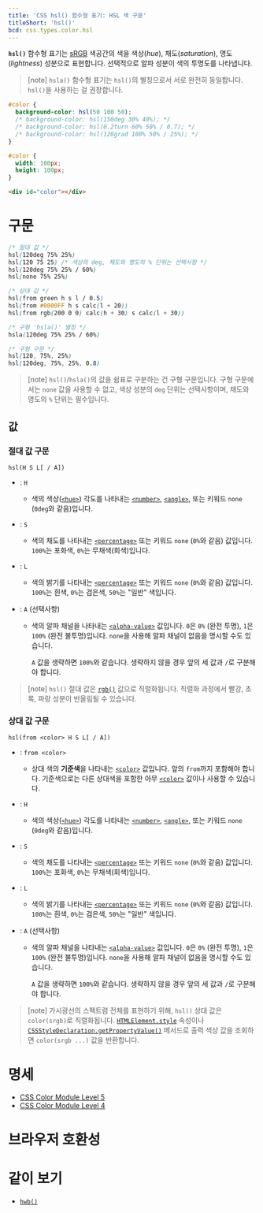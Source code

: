 ```yaml
---
title: 'CSS hsl() 함수형 표기: HSL 색 구문'
titleShort: 'hsl()'
bcd: css.types.color.hsl
---
```


**`hsl()`** 함수형 표기는 [sRGB](https://ko.wikipedia.org/wiki/SRGB) 색공간의 색을 색상(_hue_), 채도(_saturation_), 명도(_lightness_) 성분으로 표현합니다. 선택적으로 알파 성분이 색의 투명도를 나타냅니다.

> [note] `hsla()` 함수형 표기는 `hsl()`의 별칭으로서 서로 완전히 동일합니다. `hsl()`을 사용하는 걸 권장합니다.

```css hidden name=demo
#color {
  background-color: hsl(50 100 50);
  /* background-color: hsl(150deg 30% 40%); */
  /* background-color: hsl(0.2turn 60% 50% / 0.7); */
  /* background-color: hsl(120grad 100% 50% / 25%); */
}
```

```css hidden editable=false name=demo filename=style
#color {
  width: 100px;
  height: 100px;
}
```

```html hidden editable=false name=demo
<div id="color"></div>
```

<LiveExample height={140} lang="css" name="demo" />

# 구문

```css
/* 절대 값 */
hsl(120deg 75% 25%)
hsl(120 75 25) /* 색상의 deg, 채도와 명도의 % 단위는 선택사항 */
hsl(120deg 75% 25% / 60%)
hsl(none 75% 25%)

/* 상대 값 */
hsl(from green h s l / 0.5)
hsl(from #0000FF h s calc(l + 20))
hsl(from rgb(200 0 0) calc(h + 30) s calc(l + 30))

/* 구형 'hsla()' 별칭 */
hsla(120deg 75% 25% / 60%)

/* 구형 구문 */
hsl(120, 75%, 25%)
hsl(120deg, 75%, 25%, 0.8)
```

> [note] `hsl()`/`hsla()`의 값을 쉼표로 구분하는 건 구형 구문입니다. 구형 구문에서는 `none` 값을 사용할 수 없고, 색상 성분의 `deg` 단위는 선택사항이며, 채도와 명도의 `%` 단위는 필수입니다.

## 값

### 절대 값 구문

```
hsl(H S L[ / A])
```

- : `H`
  - 색의 색상([`<hue>`]) 각도를 나타내는 [`<number>`], [`<angle>`], 또는 키워드 `none` (`0deg`와 같음)입니다.
- : `S`
  - 색의 채도를 나타내는 [`<percentage>`] 또는 키워드 `none` (`0%`와 같음) 값입니다. `100%`는 포화색, `0%`는 무채색(회색)입니다.
- : `L`
  - 색의 밝기를 나타내는 [`<percentage>`] 또는 키워드 `none` (`0%`와 같음) 값입니다. `100%`는 흰색, `0%`는 검은색, `50%`는 "일반" 색입니다.
- : `A` (선택사항)

  - 색의 알파 채널을 나타내는 [`<alpha-value>`] 값입니다. `0`은 `0%` (완전 투명), `1`은 `100%` (완전 불투명)입니다. `none`을 사용해 알파 채널이 없음을 명시할 수도 있습니다.

    `A` 값을 생략하면 `100%`와 같습니다. 생략하지 않을 경우 앞의 세 값과 `/`로 구분해야 합니다.

> [note] `hsl()` 절대 값은 [`rgb()`] 값으로 직렬화됩니다. 직렬화 과정에서 빨강, 초록, 파랑 성분이 반올림될 수 있습니다.

### 상대 값 구문

```
hsl(from <color> H S L[ / A])
```

- : `from <color>`
  - 상대 색의 **기준색**을 나타내는 [`<color>`] 값입니다. 앞의 `from`까지 포함해야 합니다. 기준색으로는 다른 상대색을 포함한 아무 [`<color>`] 값이나 사용할 수 있습니다.
- : `H`
  - 색의 색상([`<hue>`]) 각도를 나타내는 [`<number>`], [`<angle>`], 또는 키워드 `none` (`0deg`와 같음)입니다.
- : `S`
  - 색의 채도를 나타내는 [`<percentage>`] 또는 키워드 `none` (`0%`와 같음) 값입니다. `100%`는 포화색, `0%`는 무채색(회색)입니다.
- : `L`
  - 색의 밝기를 나타내는 [`<percentage>`] 또는 키워드 `none` (`0%`와 같음) 값입니다. `100%`는 흰색, `0%`는 검은색, `50%`는 "일반" 색입니다.
- : `A` (선택사항)

  - 색의 알파 채널을 나타내는 [`<alpha-value>`] 값입니다. `0`은 `0%` (완전 투명), `1`은 `100%` (완전 불투명)입니다. `none`을 사용해 알파 채널이 없음을 명시할 수도 있습니다.

    `A` 값을 생략하면 `100%`와 같습니다. 생략하지 않을 경우 앞의 세 값과 `/`로 구분해야 합니다.

> [note] 가시광선의 스펙트럼 전체를 표현하기 위해, `hsl()` 상대 값은 `color(srgb)`로 직렬화됩니다. [`HTMLElement.style`] 속성이나 [`CSSStyleDeclaration.getPropertyValue()`] 메서드로 출력 색상 값을 조회하면 `color(srgb ...)` 값을 반환합니다.

# 명세

- [CSS Color Module Level 5](https://drafts.csswg.org/css-color-5/#relative-HSL)
- [CSS Color Module Level 4](https://drafts.csswg.org/css-color/#the-hsl-notation)

# 브라우저 호환성

<BrowserCompat data={props.bcd} />

# 같이 보기

- [`hwb()`](./hwb)

[`<alpha-value>`]: https://developer.mozilla.org/en-US/docs/Web/CSS/alpha-value
[`<angle>`]: ../angle
[`<color>`]: ../color_value
[`<hue>`]: https://developer.mozilla.org/en-US/docs/Web/CSS/hue
[`<number>`]: ../number
[`<percentage>`]: ../percentage
[`CSSStyleDeclaration.getPropertyValue()`]: https://developer.mozilla.org/en-US/docs/Web/API/CSSStyleDeclaration/getPropertyValue
[`HTMLElement.style`]: https://developer.mozilla.org/en-US/docs/Web/API/HTMLElement/style
[`rgb()`]: ./rgb
